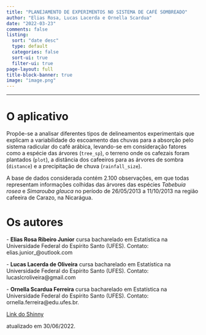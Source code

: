 ```yaml
---
title: "PLANEJAMENTO DE EXPERIMENTOS NO SISTEMA DE CAFÉ SOMBREADO"
author: "Elias Rosa, Lucas Lacerda e Ornella Scardua"
date: "2022-03-23"
comments: false
listing:
  sort: "date desc"
  type: default
  categories: false
  sort-ui: true
  filter-ui: true
page-layout: full
title-block-banner: true
image: "image.png"
---
```


------------------------------------------------------------------------

# O aplicativo

Propõe-se a analisar diferentes tipos de delineamentos experimentais que explicam a variabilidade do escoamento das chuvas para a absorção pelo sistema radicular do café arábica, levando-se em consideração fatores como a espécie das árvores (`tree_sp`), o terreno onde os cafezais foram plantados (`plot`), a distância dos cafeeiros para as árvores de sombra (`distance`) e a precipitação de chuva (`rainfall_size`).

A base de dados considerada contém 2.100 observações, em que todas representam informações colhidas das árvores das espécies *Tabebuia rosea* e *Simarouba glauca* no período de 26/05/2013 a 11/10/2013 na região cafeeira de Carazo, na Nicarágua.

#  **Os autores**

\- **Elias Rosa Ribeiro Junior** cursa bacharelado em Estatística na Universidade Federal do Espírito Santo (UFES). Contato: elias.junior\_\@outlook.com

\- **Lucas Lacerda de Oliveira** cursa bacharelado em Estatística na Universidade Federal do Espírito Santo (UFES). Contato: lucaslcroliveira\@gmail.com

\- **Ornella Scardua Ferreira** cursa bacharelado em Estatística na Universidade Federal do Espírito Santo (UFES). Contato: ornella.ferreira\@edu.ufes.br.

[Link do Shinny](https://eliasrribeiro.shinyapps.io/planej_exp_cafe/)

atualizado em 30/06/2022.
